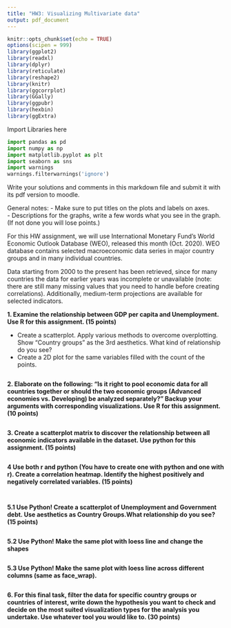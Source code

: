 ```yaml
---
title: "HW3: Visualizing Multivariate data"
output: pdf_document
---
```


```r
knitr::opts_chunk$set(echo = TRUE)
options(scipen = 999)
library(ggplot2)
library(readxl)
library(dplyr)
library(reticulate)
library(reshape2)
library(knitr)
library(ggcorrplot)
library(GGally)
library(ggpubr)
library(hexbin)
library(ggExtra)
```

Import Libraries here




```python
import pandas as pd
import numpy as np
import matplotlib.pyplot as plt
import seaborn as sns
import warnings
warnings.filterwarnings('ignore')
```

Write your solutions and comments in this markdown file and submit it with its pdf version to moodle.  

General notes:
- Make sure to put titles on the plots and labels on axes.   
- Descriptions for the graphs, write a few words what you see in the graph. (If not done you will lose points.) 


For this HW assignment, we will use International Monetary Fund’s World Economic Outlook Database (WEO), released this month (Oct. 2020). WEO database contains selected macroeconomic data series in major country groups and in many individual countries. 

Data starting from 2000 to the present has been retrieved, since for many countries the data for earlier years was incomplete or unavailable (note: there are still many missing values that you need to handle before creating correlations). Additionally, medium-term projections are available for selected indicators. 


**1. Examine the relationship between GDP per capita and Unemployment. Use R for this assignment. (15 points)**

* Create a scatterplot. Apply various methods to overcome overplotting. Show “Country groups” as the 3rd aesthetics. What kind of relationship do you see? 
* Create a 2D plot for the same variables filled with the count of the points. 

```r

```


**2. Elaborate on the following: “Is it right to pool economic data for all countries together or should the two economic groups (Advanced economies vs. Developing) be analyzed separately?” Backup your arguments with corresponding visualizations. Use R for this assignment. (10 points)**

```r

```

  
**3.	Create a scatterplot matrix to discover the relationship between all economic indicators available in the dataset. Use python for this assignment. (15 points)**

```r

```


**4 Use both r and python (You have to create one with python and one with r). Create a correlation heatmap. Identify the highest positively and negatively correlated variables. (15 points) **

```r

```

```python

```

**5.1 Use Python! Create a scatterplot of Unemployment and Government debt. Use aesthetics as Country Groups.What relationship do you see? (15 points) **


```python

```

**5.2 Use Python! Make the same plot with loess line and change the shapes **


```python

```


**5.3 Use Python! Make the same plot with loess line across different columns (same as face_wrap). **

```python

```

**6. For this final task, filter the data for specific country groups or countries of interest, write down the hypothesis you want to check and decide on the most suited visualization types for the analysis you undertake. Use whatever tool you would like to. (30 points)**

```r

```



